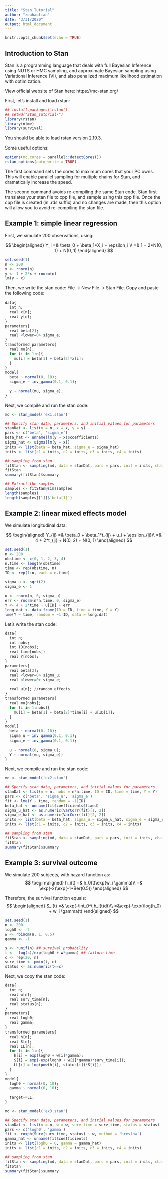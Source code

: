 ```yaml
---
title: "Stan Tutorial"
author: "zouhaotian"
date: "3/31/2020"
output: html_document
---
```


```r
knitr::opts_chunk$set(echo = TRUE)
```

## Introduction to Stan

Stan is a programming language that deals with full Bayesian Inference using NUTS or HMC sampling, and approximate Bayesian sampling using Variational Inference (VI), and also penalized maximum likelihood estimation with optimization.

View official website of Stan here: https://mc-stan.org/

First, let's install and load rstan:
```r
## install.packages('rstan')
## setwd("Stan_Tutorial/")
library(rstan)
library(nlme)
library(survival)
```

You should be able to load rstan version 2.19.3.

Some useful options:
```r
options(mc.cores = parallel::detectCores())
rstan_options(auto_write = TRUE)
```

The first command sets the cores to maximum cores that your PC owns. This will enable parallel sampling for multiple chains for Stan, and dramatically increase the speed.

The second command avoids re-compiling the same Stan code. Stan first translates your stan file to cpp file, and sample using this cpp file. Once the cpp file is created (in .rds suffix) and no changes are made, then this option will allow you to avoid re-compiling the stan file.

## Example 1: simple linear regression

First, we simulate 200 observations, using:

$$
\begin{aligned}
Y_i =& \beta_0 + \beta_1*X_i + \epsilon_i \\
=& 1 + 2*N(0, 1) + N(0, 1)
\end{aligned}
$$

```r
set.seed(1)
n <- 200
x <- rnorm(n)
y <- 1 + 2*x + rnorm(n)
lm(y ~ x)
```

Then, we write the stan code: File -> New File -> Stan File. Copy and paste the following code:

```r
data{
  int n;
  real x[n];
  real y[n];
}
parameters{
  real beta[2];
  real <lower=0> sigma_e;
}
transformed parameters{
  real mu[n];
  for (i in 1:n){
    mu[i] = beta[1] + beta[2]*x[i];
  }
}
model{
  beta ~ normal(0, 10);
  sigma_e ~ inv_gamma(0.1, 0.1);
  
  y ~ normal(mu, sigma_e);
}

```

Next, we compile and run the stan code:
```r
md <- stan_model('ex1.stan')

## Specify stan data, parameters, and initial values for parameters
stanDat <- list(n = n, x = x, y = y)
pars <- c('beta', 'sigma_e')
beta_hat <- unname(lm(y ~ x)$coefficients)
sigma_hat <- sigma(lm(y ~ x))
inits <- list(beta = beta_hat, sigma_e = sigma_hat)
inits <- list(c1 = inits, c2 = inits, c3 = inits, c4 = inits)

## sampling from stan
fitStan <- sampling(md, data = stanDat, pars = pars, init = inits, chains = 4, seed = 1)
fitStan
summary(fitStan)$summary

## Extract the samples
samples <- fitStan@sim$samples
length(samples)
length(samples[[1]]$`beta[1]`)

```

## Example 2: linear mixed effects model

We simulate longitudinal data:

$$
\begin{aligned}
Y_{ij} =& \beta_0 + \beta_1*t_{ij} + u_i + \epsilon_{ij}\\
=& 4 + 2*t_{ij} + N(0, 2) + N(0, 1)
\end{aligned}
$$

```r
set.seed(1)
n <- 200
obstime <- c(0, 1, 2, 3, 4)
n.time <- length(obstime)
time <- rep(obstime, n)
ID <- rep(1:n, each = n.time)

sigma_u <- sqrt(2)
sigma_e <- 1

u <- rnorm(n, 0, sigma_u)
err <- rnorm(n*n.time, 0, sigma_e)
Y <- 4 + 2*time + u[ID] + err
long.dat <- data.frame(ID = ID, time = time, Y = Y)
lme(Y ~ time, random = ~1|ID, data = long.dat)
```

Let's write the stan code:
```r
data{
  int n;
  int nobs;
  int ID[nobs];
  real time[nobs];
  real Y[nobs];
}
parameters{
  real beta[2];
  real <lower=0> sigma_u;
  real <lower=0> sigma_e;
  
  real u[n]; //random effects
}
transformed parameters{
  real mu[nobs];
  for (i in 1:nobs){
    mu[i] = beta[1] + beta[2]*time[i] + u[ID[i]];
  }
}
model{
  beta ~ normal(0, 10);
  sigma_u ~ inv_gamma(0.1, 0.1);
  sigma_e ~ inv_gamma(0.1, 0.1);
  
  u ~ normal(0, sigma_u);
  Y ~ normal(mu, sigma_e);
}

```

Next, we compile and run the stan code:
```r
md <- stan_model('ex2.stan')

## Specify stan data, parameters, and initial values for parameters
stanDat <- list(n = n, nobs = n*n.time, ID = ID, time = time, Y = Y)
pars <- c('beta', 'sigma_u', 'sigma_e')
fit <- lme(Y ~ time, random = ~1|ID)
beta_hat <- unname(fit$coefficients$fixed)
sigma_u_hat <- as.numeric(VarCorr(fit)[1, 2])
sigma_e_hat <- as.numeric(VarCorr(fit)[2, 2])
inits <- list(beta = beta_hat, sigma_u = sigma_u_hat, sigma_e = sigma_e_hat)
inits <- list(c1 = inits, c2 = inits, c3 = inits, c4 = inits)

## sampling from stan
fitStan <- sampling(md, data = stanDat, pars = pars, init = inits, chains = 4, seed = 1)
fitStan
summary(fitStan)$summary
```

## Example 3: survival outcome

We simulate 200 subjects, with hazard function as:
$$
\begin{aligned}
h_i(t) =& h_0(t)\exp(w_i \gamma)\\
=& \exp(-2)\exp(-1*Ber(0.5))
\end{aligned}
$$

Therefore, the survival function equals:
$$
\begin{aligned}
S_i(t) =& \exp(-\int_0^t h_i(t)dt)\\
=&\exp(-\exp(\log(h_0) + w_i \gamma)t)
\end{aligned}
$$

```r
set.seed(1)
n <- 200
logh0 <- -2
w <- rbinom(n, 1, 0.5)
gamma <- -1

s <- runif(n) ## survival probability
t <- -log(s)/exp(logh0 + w*gamma) ## failure time
c <- rep(20, n)
surv_time <- pmin(t, c)
status <- as.numeric(t<=c)
```

Next, we copy the stan code:

```r
data{
  int n;
  real w[n];
  real surv_time[n];
  real status[n];
}
parameters{
  real logh0;
  real gamma;
}
transformed parameters{
  real h[n];
  real S[n];
  real LL[n];
  for (i in 1:n){
    h[i] = exp(logh0 + w[i]*gamma);
    S[i] = exp(-exp(logh0 + w[i]*gamma)*surv_time[i]);
    LL[i] = log(pow(h[i], status[i])*S[i]);
  }
}
model{
  logh0 ~ normal(0, 10);
  gamma ~ normal(0, 10);
 
  target+=LL;
}

```

```r
md <- stan_model('ex3.stan')

## Specify stan data, parameters, and initial values for parameters
stanDat <- list(n = n, w = w, surv_time = surv_time, status = status)
pars <- c('logh0', 'gamma')
fit <- coxph(Surv(surv_time, status) ~ w, method = 'breslow')
gamma_hat <- unname(fit$coefficients)
inits <- list(logh0 = 0, gamma = gamma_hat)
inits <- list(c1 = inits, c2 = inits, c3 = inits, c4 = inits)

## sampling from stan
fitStan <- sampling(md, data = stanDat, pars = pars, init = inits, chains = 4, seed = 1)
fitStan
summary(fitStan)$summary
```